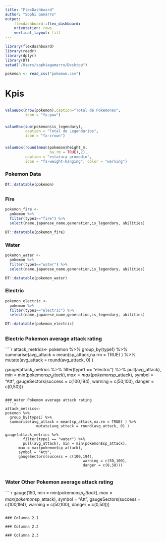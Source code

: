 ```yaml
---
title: "FlexDashboard"
author: "Sophi Gamarro"
output:
    flexdashboard::flex_dashboard:
    orientation: rows
    vertical_layout: fill
---
```


````r
library(flexdashboard)
library(readr)
library(dplyr)
library(DT)
setwd("/Users/sophiagamarro/Desktop")

````

````r
pokemon <- read_csv("pokemon.csv")
````


# Kpis {data-icon="fa-ruler"}

##
###
````r
valueBox(nrow(pokemon),caption="Total de Pokemones",
         icon = "fa-paw")

````

###
````r

valueBox(sum(pokemon$is_legendary),
         caption = "Total de Legendarios",
         icon = "fa-crown")
````

###
````r

valueBox(round(mean(pokemon$height_m,
                    na.rm = TRUE),2),
         caption = "estatura promedio",
         icon = "fa-weight-hanging", color = "warning")
````

### Pokemon Data
````r
DT::datatable(pokemon)
````

## {.tabset}
### Fire
````r
pokemon_fire <- 
  pokemon %>% 
  filter(type1=="fire") %>% 
  select(name,japanese_name,generation,is_legendary, abilities)

DT::datatable(pokemon_fire)
````

### Water
````r
pokemon_water <- 
  pokemon %>% 
  filter(type1=="water") %>% 
  select(name,japanese_name,generation,is_legendary, abilities)

DT::datatable(pokemon_water)
````

### Electric
````r
pokemon_electric <- 
  pokemon %>% 
  filter(type1=="electric") %>% 
  select(name,japanese_name,generation,is_legendary, abilities)

DT::datatable(pokemon_electric)
````

##
### Electric Pokemon average attack rating
````r
attack_metrics<- 
pokemon %>%
  group_by(type1) %>% 
  summarise(avg_attack = mean(sp_attack,na.rm = TRUE) ) %>% 
              mutate(avg_attack = round(avg_attack, 0) )

gauge(attack_metrics %>% 
        filter(type1 == "electric") %>% 
        pull(avg_attack), min = min(pokemon$sp_attack),
      max = max(pokemon$sp_attack),
      symbol = "Att", 
      gaugeSectors(success = c(100,194),
                                   warning = c(50,100),
                                   danger = c(0,50)))
``` 

### Water Pokemon average attack rating
````r
attack_metrics<- 
pokemon %>%
  group_by(type1) %>% 
  summarise(avg_attack = mean(sp_attack,na.rm = TRUE) ) %>% 
              mutate(avg_attack = round(avg_attack, 0) )

gauge(attack_metrics %>% 
        filter(type1 == "water") %>% 
        pull(avg_attack), min = min(pokemon$sp_attack),
      max = max(pokemon$sp_attack),
      symbol = "Att", 
      gaugeSectors(success = c(100,194),
                                   warning = c(50,100),
                                   danger = c(0,50)))


``` 

### Water Other Pokemon average attack rating
````r
gauge(150, min = min(pokemon$sp_attack),
      max = max(pokemon$sp_attack),
      symbol = "Att", 
      gaugeSectors(success = c(100,194),
                                   warning = c(50,100),
                                   danger = c(0,50)))


```

### Columna 2.1

### Columna 2.2

### Columna 2.3
```